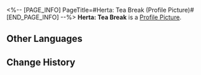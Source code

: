 <%-- [PAGE_INFO]
PageTitle=#Herta: Tea Break (Profile Picture)#
[END_PAGE_INFO] --%>
{{Item Infobox
|title       = Herta: Tea Break
|id          = 200134
|image       = Profile Picture Herta - Tea Break.png{{subst:void|<!--$UPLOAD:<<SpriteOutput/ItemFigures/AvatarHead/IconHead_200134.png>-<Profile Picture Herta - Tea Break.png>-<Item Icons>>-->}}
|type        = Profile Picture
|invCategory = 
|rarity      = 5
|effect      = 
|description = Herta, being dressed to the nines and enjoying her tea break.
|source1     = Avatar reward obtained from unlocking [[Nameless Honor]].
}}
{{Description|''"Praise Mode Activated: Madam Herta is gorgeous in apparel, in heart, and in soul! Beauty upon beauty is Herta!"''}}
'''Herta: Tea Break''' is a [[Profile Picture]].

==Other Languages==
{{Other Languages
|en   = Herta: Tea Break
|zhs  = 黑塔•茶歇
|zht  = 黑塔•茶歇
|ja   = ヘルタ・ティータイム
|ko   = 헤르타•티타임
|es   = Herta: Hora del té
|fr   = Herta : Goûter
|ru   = Герта: Чаепитие
|th   = Herta - พักดื่มชา
|vi   = Herta - Trà Chiều
|de   = Herta: Teepause
|id   = Herta: Istirahat Minum Teh
|pt   = Herta: Hora do Chá
}}

==Change History==
{{Change History|3.0}}
